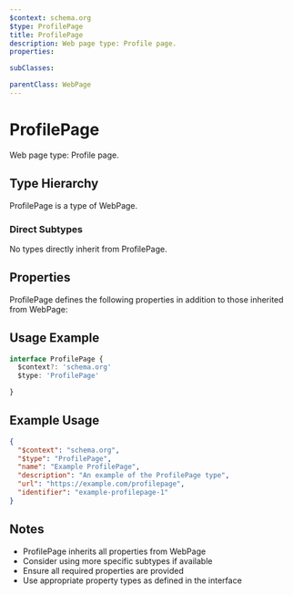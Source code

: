 ```yaml
---
$context: schema.org
$type: ProfilePage
title: ProfilePage
description: Web page type: Profile page.
properties:

subClasses:

parentClass: WebPage
---
```


# ProfilePage

Web page type: Profile page.

## Type Hierarchy

ProfilePage is a type of WebPage.

### Direct Subtypes

No types directly inherit from ProfilePage.

## Properties

ProfilePage defines the following properties in addition to those inherited from WebPage:



## Usage Example

```typescript
interface ProfilePage {
  $context?: 'schema.org'
  $type: 'ProfilePage'

}
```

## Example Usage

```json
{
  "$context": "schema.org",
  "$type": "ProfilePage",
  "name": "Example ProfilePage",
  "description": "An example of the ProfilePage type",
  "url": "https://example.com/profilepage",
  "identifier": "example-profilepage-1"
}
```

## Notes

- ProfilePage inherits all properties from WebPage
- Consider using more specific subtypes if available
- Ensure all required properties are provided
- Use appropriate property types as defined in the interface
